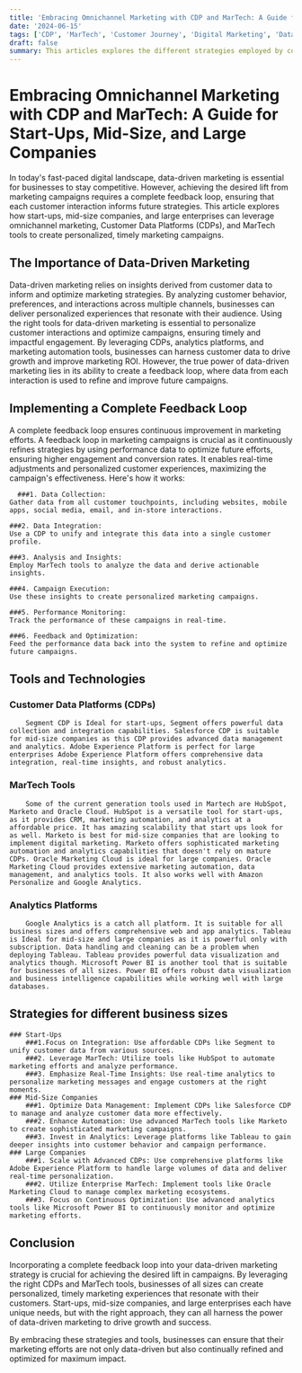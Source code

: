 ```yaml
---
title: 'Embracing Omnichannel Marketing with CDP and MarTech: A Guide for Start-Ups, Mid-Size, and Large Companies'
date: '2024-06-15'
tags: ['CDP', 'MarTech', 'Customer Journey', 'Digital Marketing', 'Data Driven Marketing' , 'Omni channel']
draft: false
summary: This articles explores the different strategies employed by companies as they embrace omni channel and digital marketing
---
```


# Embracing Omnichannel Marketing with CDP and MarTech: A Guide for Start-Ups, Mid-Size, and Large Companies

In today's fast-paced digital landscape, data-driven marketing is essential for businesses to stay competitive. However, achieving the desired lift from marketing campaigns requires a complete feedback loop, ensuring that each customer interaction informs future strategies. This article explores how start-ups, mid-size companies, and large enterprises can leverage omnichannel marketing, Customer Data Platforms (CDPs), and MarTech tools to create personalized, timely marketing campaigns.

## The Importance of Data-Driven Marketing

Data-driven marketing relies on insights derived from customer data to inform and optimize marketing strategies. By analyzing customer behavior, preferences, and interactions across multiple channels, businesses can deliver personalized experiences that resonate with their audience. Using the right tools for data-driven marketing is essential to personalize customer interactions and optimize campaigns, ensuring timely and impactful engagement. By leveraging CDPs, analytics platforms, and marketing automation tools, businesses can harness customer data to drive growth and improve marketing ROI. However, the true power of data-driven marketing lies in its ability to create a feedback loop, where data from each interaction is used to refine and improve future campaigns. 

## Implementing a Complete Feedback Loop
A complete feedback loop ensures continuous improvement in marketing efforts. A feedback loop in marketing campaigns is crucial as it continuously refines strategies by using performance data to optimize future efforts, ensuring higher engagement and conversion rates. It enables real-time adjustments and personalized customer experiences, maximizing the campaign's effectiveness. Here's how it works:

      ###1. Data Collection: 
	Gather data from all customer touchpoints, including websites, mobile apps, social media, email, and in-store interactions.

    ###2. Data Integration: 
	Use a CDP to unify and integrate this data into a single customer profile.
    	
    ###3. Analysis and Insights: 
	Employ MarTech tools to analyze the data and derive actionable insights.

    ###4. Campaign Execution: 
	Use these insights to create personalized marketing campaigns.

    ###5. Performance Monitoring: 
	Track the performance of these campaigns in real-time.

    ###6. Feedback and Optimization: 
	Feed the performance data back into the system to refine and optimize future campaigns.
	
## Tools and Technologies

### Customer Data Platforms (CDPs)
		Segment CDP is Ideal for start-ups, Segment offers powerful data collection and integration capabilities. Salesforce CDP is suitable for mid-size companies as this CDP provides advanced data management and analytics. Adobe Experience Platform is perfect for large enterprises Adobe Experience Platform offers comprehensive data integration, real-time insights, and robust analytics.   

### MarTech Tools
		Some of the current generation tools used in Martech are HubSpot, Marketo and Oracle Cloud. HubSpot is a versatile tool for start-ups, as it provides CRM, marketing automation, and analytics at a affordable price. It has amazing scalability that start ups look for as well. Marketo is best for mid-size companies that are looking to implement digital marketing. Marketo offers sophisticated marketing automation and analytics capabilities that doesn't rely on mature CDPs. Oracle Marketing Cloud is ideal for large companies. Oracle Marketing Cloud provides extensive marketing automation, data management, and analytics tools. It also works well with Amazon Personalize and Google Analytics. 

### Analytics Platforms
		Google Analytics is a catch all platform. It is suitable for all business sizes and offers comprehensive web and app analytics. Tableau is Ideal for mid-size and large companies as it is powerful only with subscription. Data handling and cleaning can be a problem when deploying Tableau. Tableau provides powerful data visualization and analytics though. Microsoft Power BI is another tool that is suitable for businesses of all sizes. Power BI offers robust data visualization and business intelligence capabilities while working well with large databases.

## Strategies for different business sizes 
	### Start-Ups 
		###1.Focus on Integration: Use affordable CDPs like Segment to unify customer data from various sources.
		###2. Leverage MarTech: Utilize tools like HubSpot to automate marketing efforts and analyze performance.
		###3. Emphasize Real-Time Insights: Use real-time analytics to personalize marketing messages and engage customers at the right moments.
	### Mid-Size Companies
		###1. Optimize Data Management: Implement CDPs like Salesforce CDP to manage and analyze customer data more effectively.
		###2. Enhance Automation: Use advanced MarTech tools like Marketo to create sophisticated marketing campaigns.
		###3. Invest in Analytics: Leverage platforms like Tableau to gain deeper insights into customer behavior and campaign performance.
	### Large Companies
		###1. Scale with Advanced CDPs: Use comprehensive platforms like Adobe Experience Platform to handle large volumes of data and deliver real-time personalization.
		###2. Utilize Enterprise MarTech: Implement tools like Oracle Marketing Cloud to manage complex marketing ecosystems.
		###3. Focus on Continuous Optimization: Use advanced analytics tools like Microsoft Power BI to continuously monitor and optimize marketing efforts.

## Conclusion
Incorporating a complete feedback loop into your data-driven marketing strategy is crucial for achieving the desired lift in campaigns. By leveraging the right CDPs and MarTech tools, businesses of all sizes can create personalized, timely marketing experiences that resonate with their customers. Start-ups, mid-size companies, and large enterprises each have unique needs, but with the right approach, they can all harness the power of data-driven marketing to drive growth and success. 

By embracing these strategies and tools, businesses can ensure that their marketing efforts are not only data-driven but also continually refined and optimized for maximum impact.

   
